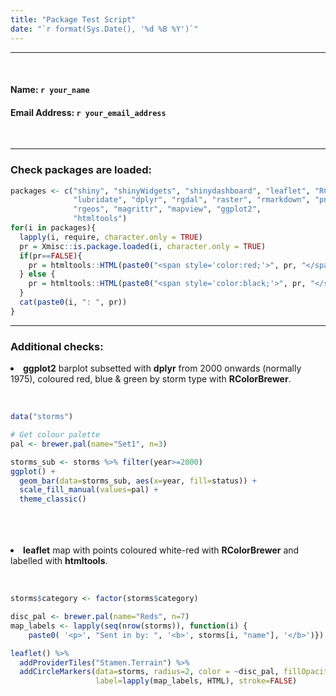```yaml
---
title: "Package Test Script"
date: "`r format(Sys.Date(), '%d %B %Y')`"
---
```


<hr style="border-color: black; border-width: 2px;">
<br>
<h4> Name: `r your_name` </h4>
<h4> Email Address: `r your_email_address` </h4><br>

<hr style="border-color: black; border-width: 2px;">

<h3>Check packages are loaded:</h3>

```r
packages <- c("shiny", "shinyWidgets", "shinydashboard", "leaflet", "RColorBrewer",
              "lubridate", "dplyr", "rgdal", "raster", "rmarkdown", "png", "kableExtra",
              "rgeos", "magrittr", "mapview", "ggplot2",
              "htmltools")
for(i in packages){
  lapply(i, require, character.only = TRUE)
  pr = Xmisc::is.package.loaded(i, character.only = TRUE)
  if(pr==FALSE){
    pr = htmltools::HTML(paste0("<span style='color:red;'>", pr, "</span><br>"))
  } else {
    pr = htmltools::HTML(paste0("<span style='color:black;'>", pr, "</span><br>"))
  }
  cat(paste0(i, ": ", pr))
}
```

<hr style="border-color: black; border-width: 2px;">

<h3> Additional checks: </h3>

<li><b>ggplot2</b> barplot subsetted with <b>dplyr</b> from 2000 onwards (normally 1975), coloured red, blue & green by storm type with <b>RColorBrewer</b>.</li><br>
```r
data("storms")

# Get colour palette
pal <- brewer.pal(name="Set1", n=3)

storms_sub <- storms %>% filter(year>=2000)
ggplot() + 
  geom_bar(data=storms_sub, aes(x=year, fill=status)) + 
  scale_fill_manual(values=pal) + 
  theme_classic()
```

<br><br><br>
<li><b>leaflet</b> map with points coloured white-red with <b>RColorBrewer</b> and labelled with <b>htmltools</b>.</li><br>
```r
storms$category <- factor(storms$category)

disc_pal <- brewer.pal(name="Reds", n=7)
map_labels <- lapply(seq(nrow(storms)), function(i) {
    paste0( '<p>', "Sent in by: ", '<b>', storms[i, "name"], '</b>')})

leaflet() %>% 
  addProviderTiles("Stamen.Terrain") %>%
  addCircleMarkers(data=storms, radius=2, color = ~disc_pal, fillOpacity=1, 
                   label=lapply(map_labels, HTML), stroke=FALSE)
```




